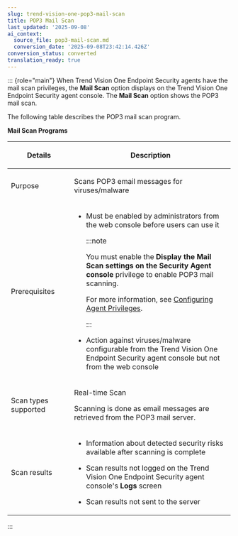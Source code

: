 ```yaml
---
slug: trend-vision-one-pop3-mail-scan
title: POP3 Mail Scan
last_updated: '2025-09-08'
ai_context:
  source_file: pop3-mail-scan.md
  conversion_date: '2025-09-08T23:42:14.426Z'
conversion_status: converted
translation_ready: true
---
```


::: {role="main"}
When Trend Vision One Endpoint Security agents have the mail scan privileges, the **Mail Scan** option displays on the Trend Vision One Endpoint Security agent console. The **Mail Scan** option shows the POP3 mail scan.

The following table describes the POP3 mail scan program.

**Mail Scan Programs**

<table>
<colgroup>
<col style="width: 28%" />
<col style="width: 71%" />
</colgroup>
<thead>
<tr>
<th><p>Details</p></th>
<th><p>Description</p></th>
</tr>
</thead>
<tbody>
<tr>
<td><p>Purpose</p></td>
<td><p>Scans POP3 email messages for viruses/malware</p></td>
</tr>
<tr>
<td><p>Prerequisites</p></td>
<td><ul>
<li><p>Must be enabled by administrators from the web console before users can use it</p>


:::note

<p>You must enable the <strong>Display the Mail Scan settings on the Security Agent console</strong> privilege to enable POP3 mail scanning.</p>
<p>For more information, see <a href="trend-vision-one-configure-agent-privileges">Configuring Agent Privileges</a>.</p>


:::

</li>
<li><p>Action against viruses/malware configurable from the Trend Vision One Endpoint Security agent console but not from the web console</p></li>
</ul></td>
</tr>
<tr>
<td><p>Scan types supported</p></td>
<td><p>Real-time Scan</p>
<p>Scanning is done as email messages are retrieved from the POP3 mail server.</p></td>
</tr>
<tr>
<td><p>Scan results</p></td>
<td><ul>
<li><p>Information about detected security risks available after scanning is complete</p></li>
<li><p>Scan results not logged on the Trend Vision One Endpoint Security agent console's <strong>Logs</strong> screen</p></li>
<li><p>Scan results not sent to the server</p></li>
</ul></td>
</tr>
</tbody>
</table>
:::
